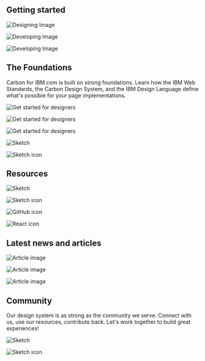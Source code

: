 

## Getting started

<Row className="resource-card-group feature-card-group">
<Column colMd={4} colLg={4} noGutterSm>
    <ImageCard
      title="Designing"
      aspectRatio="1:1"
      href="/designing"
      actionIcon="arrowRight"
      titleColor="light"
      subTitleColor="light"
      >

![Designing Image](../images/homepage/resource_card_getstarted_designing.png)

  </ImageCard>
</Column>

<Column colMd={4} colLg={4} noGutterSm>
    <ImageCard
      title="Developing"
      aspectRatio="1:1"
      href="/developing"
      actionIcon="arrowRight"
      titleColor="light"
      subTitleColor="light"
      >

![Developing Image](../images/homepage/resource_card_getstarted_developing.png)

  </ImageCard>
</Column>

<Column colMd={4} colLg={4} noGutterSm>
    <ImageCard
      title="Contributing"
      aspectRatio="1:1"
      href="/contributing/overview"
      actionIcon="arrowRight"
      titleColor="dark"
      subTitleColor="dark"
      iconColor="dark"
      >

![Developing Image](../images/homepage/resource_card_getstarted_contributing.png)

  </ImageCard>
</Column>
</Row>

## The Foundations

Carbon for IBM.com is built on strong foundations. Learn how the IBM Web Standards,
the Carbon Design System, and the IBM Design Language define what's
possible for your page implementations.

<FeatureCard
    color="dark"
    href="https://www.ibm.com/standards/web/"
    title="IBM Web Standards"
    actionIcon="arrowRight"
    className="homepage-feature"
    >

<ArtDirection>

![Get started for designers](../images/homepage/feature_card_web_standards.png)

![Get started for designers](../images/homepage/feature_card_web_standards.png)

![Get started for designers](../images/homepage/feature_card_web_standards.png)

</ArtDirection>

</FeatureCard>

<Row className="resource-card-group">
  <Column colMd={4} colLg={4} noGutterSm>
    <ResourceCard
      color="dark"
      title="Carbon Design System"
      actionIcon="launch"
      target="_blank"
      href="https://carbondesignsystem.com/"
      >

![Sketch](../images/icon/carbon-color-inverse-icon.svg)

</ResourceCard>
  </Column>
<Column colLg={4} colMd={4} noGutterSm>
  <ResourceCard
    color="dark"
    title="IBM Design Language"
    actionIcon="launch"
    target="_blank"
    href="https://ibm.com/design/language"
    >

![Sketch icon](../images/icon/bee-inverse-icon.svg)

</ResourceCard>
  </Column>
</Row>

## Resources

<Row className="resource-card-group">
  <Column colMd={4} colLg={4} noGutterSm>
    <ResourceCard
      color="dark"
      title="Sketch kits"
      actionIcon="arrowRight"
      href="/designing/sketch-kit"
      >

![Sketch](../images/icon/sketch-symbol.svg)

</ResourceCard>
  </Column>
<Column colLg={4} colMd={4} noGutterSm>
  <ResourceCard
    color="dark"
    title="Figma kit"
    actionIcon="arrowRight"
    href="/designing/figma-kit"
    >

![Sketch icon](../images/icon/figma.svg)

</ResourceCard>
  </Column>
  <Column colMd={4} colLg={4} noGutterSm>
   <ResourceCard
       color="dark"
       title="Web components Storybook"
       target="_blank"
       href="https://www.ibm.com/standards/carbon/web-components/"
       >

![GitHub icon](../images/icon/storybook.svg)

</ResourceCard>
  </Column>
<Column colLg={4} colMd={4} noGutterSm>
  <ResourceCard
    color="dark"
    title="React components Storybook"
    target="_blank"
    href="https://www.ibm.com/standards/carbon/react/"
    >

![React icon](../images/icon/storybook.svg)

  </ResourceCard>
</Column>
</Row>

## Latest news and articles

<Row>
<Column colMd={4} colLg={4} noGutterMdLeft>
    <ArticleCard
      title="Introducing: Carbon Web Components v2"
      author="Ariella Gilmore"
      date="Mar 30, 2023"
      color="dark"
      href="https://medium.com/carbondesign/introducing-carbon-web-components-v2-bfc5fc8d58d9"
      actionIcon="arrowRight">

![Article image](../images/homepage/article-introducing-cwc.png)

  </ArticleCard>
  </Column>

  <Column colMd={4} colLg={4} noGutterMdLeft>
    <ArticleCard
      title="Coming soon: Carbon Web Components v2"
      author="Jeff Chew"
      date="Mar 8, 2023"
      color="dark"
      href="https://medium.com/carbondesign/coming-soon-carbon-web-components-v2-7decc1749f5d"
      actionIcon="arrowRight">

![Article image](../images/homepage/article-cwc-coming-soon.png)

  </ArticleCard>
  </Column>

<Column colMd={4} colLg={4} noGutterMdLeft>
<ArticleCard
    title="The power to serve"
    author="Shixie"
    date="Apr 26, 2022"
    color="dark"
    href="https://medium.com/carbondesign/the-power-to-serve-fb84387deef8"
    actionIcon="arrowRight">

![Article image](../images/homepage/articles-service.png)
</ArticleCard>
</Column>
</Row>

## Community

Our design system is as strong as the community we serve. Connect with us, use our resources,
contribute back. Let's work together to build great experiences!

<Row className="resource-card-group">
  <Column colMd={4} colLg={4} noGutterSm>
    <ResourceCard
      color="dark"
      title="Slack"
      actionIcon="arrowRight"
      href="https://app.slack.com/client/T1GPWGMPT/C2PLX8GQ6"
      >

![Sketch](../images/icon/slack-mark.svg)

</ResourceCard>
  </Column>
<Column colLg={4} colMd={4} noGutterSm>
  <ResourceCard
    color="dark"
    title="GitHub"
    actionIcon="arrowRight"
    href="https://github.com/carbon-design-system/carbon-for-ibm-dotcom"
    >

![Sketch icon](../images/icon/github-inverse-icon.svg)

</ResourceCard>
  </Column>
</Row>
